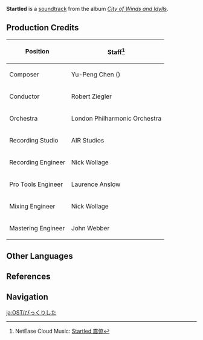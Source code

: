 {{Soundtrack Infobox
|title          =
|image          = City of Winds and Idylls.png
|album          = City of Winds and Idylls
|disc           = 1
|number         = 20
|featured       =
|featured2      =
|featured3      =
|featured_disc  =
|featured_disc2 =
|featured_disc3 =
|youtube_id     = AALrH26HAmw
|youtube_time   = 1595
|spotify_id     = 5nJF4lKZY7uE5NpKAJPQsS
|played_in      = 
|during         = <!--Dialogue-->
|domain         =
|previous       = Reunion in the Whispering Woods
|next           = Meeting Amber
}}
'''Startled''' is a [[soundtrack]] from the album ''[[City of Winds and Idylls]]''.

==Production Credits==
{| class="wikitable" style="text-align:left; height:0.5em"
! Position
! Staff<ref>NetEase Cloud Music: [https://music.163.com/#/song?id=1481390500 Startled 震惊]</ref>
|-
! Composer
| Yu-Peng Chen ({{zh|陈致逸}})
|-
! Conductor
| Robert Ziegler
|-
! Orchestra
| London Philharmonic Orchestra
|-
! Recording Studio
| AIR Studios
|-
! Recording Engineer
| Nick Wollage
|-
! Pro Tools Engineer
| Laurence Anslow
|-
! Mixing Engineer
| Nick Wollage
|-
! Mastering Engineer
| John Webber
|}

==Other Languages==
{{Other Languages
|en      = Startled
|zhs     = 震惊
|zhs_rm  = Zhènjīng
|zht     = 震驚
|zht_rm  = Zhènjīng
|zh_tl   = Startled
|ja      = びっくりした
|ja_rm   = Bikkuri Shita
|ja_tl   = Startled
|tr      = 
|it      = 
}}

==References==
{{Reflist}}

==Navigation==
{{Soundtrack Navbox|City of Winds and Idylls}}
[[ja:OST/びっくりした]]